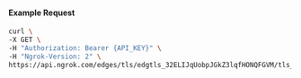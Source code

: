 #### Example Request

```bash
curl \
-X GET \
-H "Authorization: Bearer {API_KEY}" \
-H "Ngrok-Version: 2" \
https://api.ngrok.com/edges/tls/edgtls_32ELIJqUobpJGkZ3lqfHONQFGVM/tls_termination
```
